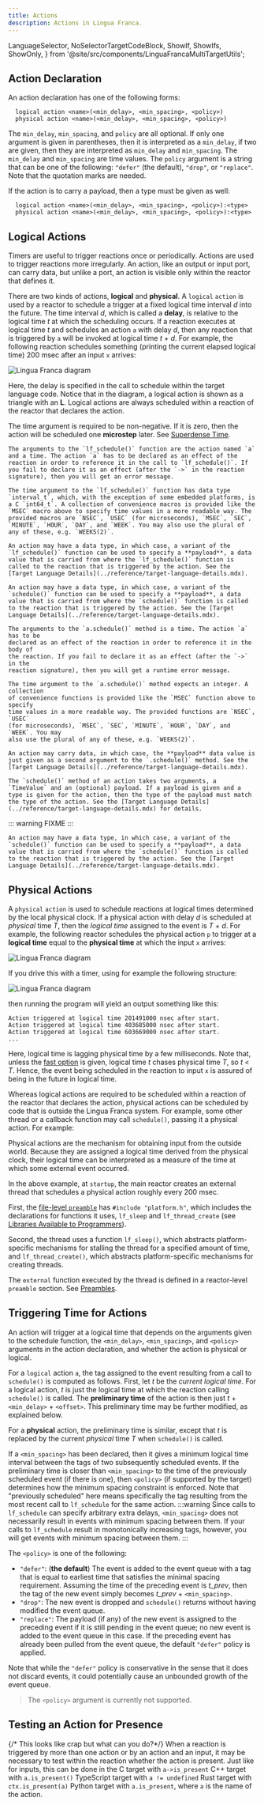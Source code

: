 ```yaml
---
title: Actions
description: Actions in Lingua Franca.
---
```


  LanguageSelector,
  NoSelectorTargetCodeBlock,
  ShowIf, ShowIfs, ShowOnly,
} from '@site/src/components/LinguaFrancaMultiTargetUtils';

<LanguageSelector c cpp py rs ts />

## Action Declaration

An action declaration has one of the following forms:

```lf
  logical action <name>(<min_delay>, <min_spacing>, <policy>)
  physical action <name>(<min_delay>, <min_spacing>, <policy>)
```

The `min_delay`, `min_spacing`, and `policy` are all optional.
If only one argument is given in parentheses, then it is interpreted as a `min_delay`,
if two are given, then they are interpreted as `min_delay` and `min_spacing`.
The `min_delay` and `min_spacing` are time values.
The `policy` argument is a string that can be one of the following:
`"defer"` (the default), `"drop"`, or `"replace"`. Note that the quotation marks are needed.

<ShowOnly c cpp ts rs>

If the action is to carry a payload, then a type must be given as well:

```lf
  logical action <name>(<min_delay>, <min_spacing>, <policy>):<type>
  physical action <name>(<min_delay>, <min_spacing>, <policy>):<type>
```

</ShowOnly>

## Logical Actions

Timers are useful to trigger reactions once or periodically. Actions are used to trigger reactions more irregularly. An action, like an output or input port, can carry data, but unlike a port, an action is visible only within the reactor that defines it.

There are two kinds of actions, **logical** and **physical**. A `logical` `action` is used by a reactor to schedule a trigger at a fixed logical time interval _d_ into the future. The time interval _d_, which is called a **delay**, is relative to the logical time _t_ at which the scheduling occurs. If a reaction executes at logical time _t_ and schedules an action `a` with delay _d_, then any reaction that is triggered by `a` will be invoked at logical time _t_ + _d_. For example, the following reaction schedules something (printing the current elapsed logical time) 200 msec after an input `x` arrives:


<NoSelectorTargetCodeBlock c={C_Schedule} cpp={Cpp_Schedule} py={Py_Schedule} rs={Rs_Schedule} ts={TS_Schedule} lf />

![Lingua Franca diagram](./../assets/images/diagrams/Schedule.svg)

Here, the delay is specified in the call to schedule within the target language code. Notice that in the diagram, a logical action is shown as a triangle with an **L**. Logical actions are always scheduled within a reaction of the reactor that declares the action.

The time argument is required to be non-negative. If it is zero, then the action will be scheduled one **microstep** later. See [Superdense Time](../writing-reactors/superdense-time.mdx).

<ShowIfs>
  <ShowIf c>

    The arguments to the `lf_schedule()` function are the action named `a` and a time. The action `a` has to be declared as an effect of the reaction in order to reference it in the call to `lf_schedule()`. If you fail to declare it as an effect (after the `->` in the reaction signature), then you will get an error message.

    The time argument to the `lf_schedule()` function has data type `interval_t`, which, with the exception of some embedded platforms, is a C `int64_t`. A collection of convenience macros is provided like the `MSEC` macro above to specify time values in a more readable way. The provided macros are `NSEC`, `USEC` (for microseconds), `MSEC`, `SEC`, `MINUTE`, `HOUR`, `DAY`, and `WEEK`. You may also use the plural of any of these, e.g. `WEEKS(2)`.

    An action may have a data type, in which case, a variant of the `lf_schedule()` function can be used to specify a **payload**, a data value that is carried from where the `lf_schedule()` function is called to the reaction that is triggered by the action. See the [Target Language Details](../reference/target-language-details.mdx).

  </ShowIf>
  <ShowIf cpp>

    An action may have a data type, in which case, a variant of the `schedule()` function can be used to specify a **payload**, a data value that is carried from where the `schedule()` function is called to the reaction that is triggered by the action. See the [Target Language Details](../reference/target-language-details.mdx).
    
  </ShowIf>
  <ShowIf py>

    The arguments to the `a.schedule()` method is a time. The action `a` has to be
    declared as an effect of the reaction in order to reference it in the body of
    the reaction. If you fail to declare it as an effect (after the `->` in the
    reaction signature), then you will get a runtime error message.

    The time argument to the `a.schedule()` method expects an integer. A collection
    of convenience functions is provided like the `MSEC` function above to specify
    time values in a more readable way. The provided functions are `NSEC`, `USEC`
    (for microseconds), `MSEC`, `SEC`, `MINUTE`, `HOUR`, `DAY`, and `WEEK`. You may
    also use the plural of any of these, e.g. `WEEKS(2)`.

    An action may carry data, in which case, the **payload** data value is just given as a second argument to the `.schedule()` method. See the [Target Language Details](../reference/target-language-details.mdx).

  </ShowIf>
  <ShowIf ts>

    The `schedule()` method of an action takes two arguments, a `TimeValue` and an (optional) payload. If a payload is given and a type is given for the action, then the type of the payload must match the type of the action. See the [Target Language Details](../reference/target-language-details.mdx) for details.

  </ShowIf>

  <ShowIf rs>

::: warning
FIXME
:::

    An action may have a data type, in which case, a variant of the `schedule()` function can be used to specify a **payload**, a data value that is carried from where the `schedule()` function is called to the reaction that is triggered by the action. See the [Target Language Details](../reference/target-language-details.mdx).

  </ShowIf>
</ShowIfs>

## Physical Actions

A `physical` `action` is used to schedule reactions at logical times determined by the local physical clock. If a physical action with delay _d_ is scheduled at _physical_ time _T_, then the _logical time_ assigned to the event is _T_ + _d_. For example, the following reactor schedules the physical action `p` to trigger at a **logical time** equal to the **physical time** at which the input `x` arrives:


<NoSelectorTargetCodeBlock c={C_Physical} cpp={Cpp_Physical} py={Py_Physical} rs={Rs_Physical} ts={TS_Physical} lf />

![Lingua Franca diagram](./../assets/images/diagrams/Physical.svg)

If you drive this with a timer, using for example the following structure:

![Lingua Franca diagram](./../assets/images/diagrams/PhysicalTest.svg)

then running the program will yield an output something like this:

```
Action triggered at logical time 201491000 nsec after start.
Action triggered at logical time 403685000 nsec after start.
Action triggered at logical time 603669000 nsec after start.
...
```

Here, logical time is lagging physical time by a few milliseconds. Note that, unless the [fast option](<../introduction.md#fast>) is given, logical time _t_ chases physical time _T_, so _t_ < _T_. Hence, the event being scheduled in the reaction to input `x` is assured of being in the future in logical time.

Whereas logical actions are required to be scheduled within a reaction of the reactor that declares the action, physical actions can be scheduled by code that is outside the Lingua Franca system. For example, some other thread or a callback function may call `schedule()`, passing it a physical action. For example:


<NoSelectorTargetCodeBlock c={C_Asynchronous} cpp={Cpp_Asynchronous} py={Py_Asynchronous} rs={Rs_Asynchronous} ts={TS_Asynchronous} lf />


<AsynchronousSVG title="Lingua Franca diagram: Asynchronous" role="img" width="350" />

Physical actions are the mechanism for obtaining input from the outside world. Because they are assigned a logical time derived from the physical clock, their logical time can be interpreted as a measure of the time at which some external event occurred.

<ShowOnly c>

In the above example, at `startup`, the main reactor creates an external thread that schedules a physical action roughly every 200 msec.

First, the [file-level `preamble`](../writing-reactors/preambles.mdx) has `#include "platform.h"`, which includes the declarations for functions it uses, `lf_sleep` and `lf_thread_create` (see [Libraries Available to Programmers](<../reference/target-language-details.mdx#libraries-available-to-programmers>)).

Second, the thread uses a function `lf_sleep()`, which abstracts platform-specific mechanisms for stalling the thread for a specified amount of time, and `lf_thread_create()`, which abstracts platform-specific mechanisms for creating threads.

The `external` function executed by the thread is defined in a reactor-level `preamble` section. See [Preambles](../writing-reactors/preambles.mdx).

</ShowOnly>

## Triggering Time for Actions

An action will trigger at a logical time that depends on the arguments given to the schedule function, the `<min_delay>`, `<min_spacing>`, and `<policy>` arguments in the action declaration, and whether the action is physical or logical.

For a `logical` action `a`, the tag assigned to the event resulting from a call to `schedule()` is computed as follows. First, let _t_ be the _current logical time_. For a logical action, _t_ is just the logical time at which the reaction calling `schedule()` is called. The **preliminary time** of the action is then just _t_ + `<min_delay>` + `<offset>`. This preliminary time may be further modified, as explained below.

For a **physical** action, the preliminary time is similar, except that _t_ is replaced by the current _physical_ time _T_ when `schedule()` is called.

If a `<min_spacing>` has been declared, then it gives a minimum logical time
interval between the tags of two subsequently scheduled events. If the
preliminary time is closer than `<min_spacing>` to the time of the previously
scheduled event (if there is one), then `<policy>` (if supported by the target)
determines how the minimum spacing constraint is enforced.
Note that "previously scheduled" here means specifically the tag resulting from
the most recent call to `lf_schedule` for the same action.
:::warning
Since calls to `lf_schedule` can specify arbitrary extra delays,
`<min_spacing>` does not necessarily result in events with minimum spacing between them.
If your calls to `lf_schedule` result in monotonically increasing tags, however, you will
get events with minimum spacing between them.
:::

<ShowIfs>
<ShowIf c py>

The `<policy>` is one of the following:

- `"defer"`: (**the default**) The event is added to the event queue with a tag that is equal to earliest time that satisfies the minimal spacing requirement. Assuming the time of the preceding event is _t_prev_, then the tag of the new event simply becomes _t_prev_ + `<min_spacing>`.
- `"drop"`: The new event is dropped and `schedule()` returns without having modified the event queue.
- `"replace"`: The payload (if any) of the new event is assigned to the preceding event if it is still pending in the event queue; no new event is added to the event queue in this case. If the preceding event has already been pulled from the event queue, the default `"defer"` policy is applied.

Note that while the `"defer"` policy is conservative in the sense that it does not discard events, it could potentially cause an unbounded growth of the event queue.

</ShowIf>

<ShowIf cpp ts rs>

> The `<policy>` argument is currently not supported.

</ShowIf>
</ShowIfs>

## Testing an Action for Presence

{/* This looks like crap but what can you do?*/}
When a reaction is triggered by more than one action or by an action and an input, it may be necessary to test within the reaction whether the action is present.
Just like for inputs, this can be done in the  <ShowOnly c inline>C target with `a->is_present`</ShowOnly>
  <ShowOnly cpp inline>C++ target with `a.is_present()`</ShowOnly>
  <ShowOnly ts inline>TypeScript target with `a != undefined`</ShowOnly>
  <ShowOnly rs inline>Rust target with `ctx.is_present(a)`</ShowOnly>
  <ShowOnly py inline>Python target with `a.is_present`</ShowOnly>, where `a` is the name of the action.
